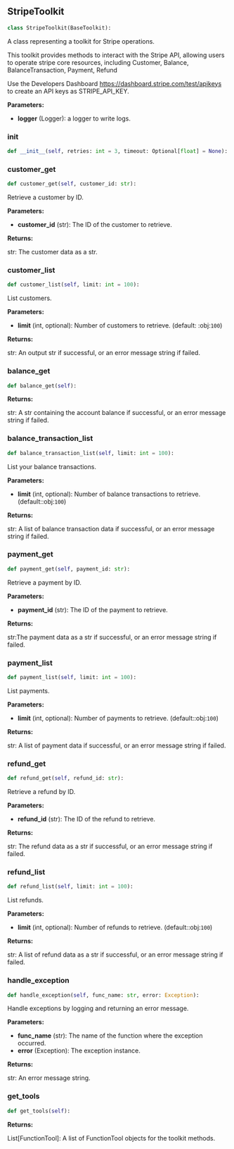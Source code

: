 <a id="camel.toolkits.stripe_toolkit"></a>

<a id="camel.toolkits.stripe_toolkit.StripeToolkit"></a>

## StripeToolkit

```python
class StripeToolkit(BaseToolkit):
```

A class representing a toolkit for Stripe operations.

This toolkit provides methods to interact with the Stripe API,
allowing users to operate stripe core resources, including Customer,
Balance, BalanceTransaction, Payment, Refund

Use the Developers Dashboard https://dashboard.stripe.com/test/apikeys to
create an API keys as STRIPE_API_KEY.

**Parameters:**

- **logger** (Logger): a logger to write logs.

<a id="camel.toolkits.stripe_toolkit.StripeToolkit.__init__"></a>

### __init__

```python
def __init__(self, retries: int = 3, timeout: Optional[float] = None):
```

<a id="camel.toolkits.stripe_toolkit.StripeToolkit.customer_get"></a>

### customer_get

```python
def customer_get(self, customer_id: str):
```

Retrieve a customer by ID.

**Parameters:**

- **customer_id** (str): The ID of the customer to retrieve.

**Returns:**

  str: The customer data as a str.

<a id="camel.toolkits.stripe_toolkit.StripeToolkit.customer_list"></a>

### customer_list

```python
def customer_list(self, limit: int = 100):
```

List customers.

**Parameters:**

- **limit** (int, optional): Number of customers to retrieve. (default: :obj:`100`)

**Returns:**

  str: An output str if successful, or an error message string if
failed.

<a id="camel.toolkits.stripe_toolkit.StripeToolkit.balance_get"></a>

### balance_get

```python
def balance_get(self):
```

**Returns:**

  str: A str containing the account balance if successful, or an
error message string if failed.

<a id="camel.toolkits.stripe_toolkit.StripeToolkit.balance_transaction_list"></a>

### balance_transaction_list

```python
def balance_transaction_list(self, limit: int = 100):
```

List your balance transactions.

**Parameters:**

- **limit** (int, optional): Number of balance transactions to retrieve. (default::obj:`100`)

**Returns:**

  str: A list of balance transaction data if successful, or an error
message string if failed.

<a id="camel.toolkits.stripe_toolkit.StripeToolkit.payment_get"></a>

### payment_get

```python
def payment_get(self, payment_id: str):
```

Retrieve a payment by ID.

**Parameters:**

- **payment_id** (str): The ID of the payment to retrieve.

**Returns:**

  str:The payment data as a str if successful, or an error message
string if failed.

<a id="camel.toolkits.stripe_toolkit.StripeToolkit.payment_list"></a>

### payment_list

```python
def payment_list(self, limit: int = 100):
```

List payments.

**Parameters:**

- **limit** (int, optional): Number of payments to retrieve. (default::obj:`100`)

**Returns:**

  str: A list of payment data if successful, or an error message
string if failed.

<a id="camel.toolkits.stripe_toolkit.StripeToolkit.refund_get"></a>

### refund_get

```python
def refund_get(self, refund_id: str):
```

Retrieve a refund by ID.

**Parameters:**

- **refund_id** (str): The ID of the refund to retrieve.

**Returns:**

  str: The refund data as a str if successful, or an error message
string if failed.

<a id="camel.toolkits.stripe_toolkit.StripeToolkit.refund_list"></a>

### refund_list

```python
def refund_list(self, limit: int = 100):
```

List refunds.

**Parameters:**

- **limit** (int, optional): Number of refunds to retrieve. (default::obj:`100`)

**Returns:**

  str: A list of refund data as a str if successful, or an error
message string if failed.

<a id="camel.toolkits.stripe_toolkit.StripeToolkit.handle_exception"></a>

### handle_exception

```python
def handle_exception(self, func_name: str, error: Exception):
```

Handle exceptions by logging and returning an error message.

**Parameters:**

- **func_name** (str): The name of the function where the exception occurred.
- **error** (Exception): The exception instance.

**Returns:**

  str: An error message string.

<a id="camel.toolkits.stripe_toolkit.StripeToolkit.get_tools"></a>

### get_tools

```python
def get_tools(self):
```

**Returns:**

  List[FunctionTool]: A list of FunctionTool objects for the
toolkit methods.
